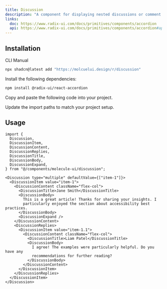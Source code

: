 ```yaml
---
title: Discussion
description: "A component for displaying nested discussions or comment threads."
links:
  doc: https://www.radix-ui.com/docs/primitives/components/accordion
  api: https://www.radix-ui.com/docs/primitives/components/accordion#api-reference
---
```


<ComponentPreview name="discussion-demo" />

## Installation

<Tabs defaultValue='cli'>

<TabsList>
  <TabsTrigger value="cli">CLI</TabsTrigger>
  <TabsTrigger value="manual">Manual</TabsTrigger>
</TabsList>

<TabsContent value='cli'>

```bash
npx shadcn@latest add "https://molcuelui.design/r/discussion"
```

</TabsContent>

<TabsContent value='manual'>

<Steps>

<Step>Install the following dependencies:</Step>

```bash
npm install @radix-ui/react-accordion
```

<Step>Copy and paste the following code into your project.</Step>

<ComponentSource
  title="components/molecule-ui/discussion.tsx"
  name="discussion"
/>

<Step>Update the import paths to match your project setup.</Step>

</Steps>

</TabsContent>

</Tabs>

<div className='mb-6'>

## Usage

```tsx
import {
  Discussion,
  DiscussionItem,
  DiscussionContent,
  DiscussionReplies,
  DiscussionTitle,
  DiscussionBody,
  DiscussionExpand,
} from "@/components/molecule-ui/discussion";
```

```tsx
<Discussion type="multiple" defaultValue={["item-1"]}>
  <DiscussionItem value="item-1">
    <DiscussionContent className="flex-col">
      <DiscussionTitle>Jane Smith</DiscussionTitle>
      <DiscussionBody>
        This is a great article! Thanks for sharing your insights. I
        particularly enjoyed the section about accessibility best practices.
      </DiscussionBody>
      <DiscussionExpand />
    </DiscussionContent>
    <DiscussionReplies>
      <DiscussionItem value="item-1.1">
        <DiscussionContent className="flex-col">
          <DiscussionTitle>Liam Patel</DiscussionTitle>
          <DiscussionBody>
            I agree! The examples were particularly helpful. Do you have any
            recommendations for further reading?
          </DiscussionBody>
        </DiscussionContent>
      </DiscussionItem>
    </DiscussionReplies>
  </DiscussionItem>
</Discussion>
```

</div>
